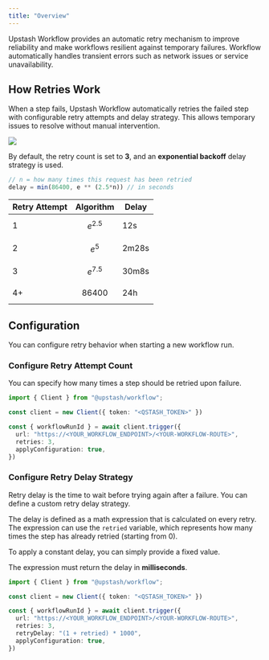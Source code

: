```yaml
---
title: "Overview"
---
```


Upstash Workflow provides an automatic retry mechanism to improve reliability and make workflows resilient against temporary failures.
Workflow automatically handles transient errors such as network issues or service unavailability.

## How Retries Work

When a step fails, Upstash Workflow automatically retries the failed step with configurable retry attempts and delay strategy.
This allows temporary issues to resolve without manual intervention.

<Frame caption="A failing step is automatically retried three times by default">
  <img src="/img/workflow/automatic_retry.png" />
</Frame>

By default, the retry count is set to **3**, and an **exponential backoff** delay strategy is used.

```javascript Default Backoff Algorithm
// n = how many times this request has been retried
delay = min(86400, e ** (2.5*n)) // in seconds
```

| Retry Attempt | Algorithm    | Delay  |
|---------------|--------------|--------|
| 1             | $$e^{2.5}$$  | 12s    |
| 2             | $$e^5$$      | 2m28s  |
| 3             | $$e^{7.5}$$  | 30m8s  |
| 4+            | $$86400$$    | 24h    |

## Configuration

You can configure retry behavior when starting a new workflow run.

### Configure Retry Attempt Count

You can specify how many times a step should be retried upon failure.

```typescript Configure Retry Attempt Count
import { Client } from "@upstash/workflow";

const client = new Client({ token: "<QSTASH_TOKEN>" })

const { workflowRunId } = await client.trigger({
  url: "https://<YOUR_WORKFLOW_ENDPOINT>/<YOUR-WORKFLOW-ROUTE>",
  retries: 3,
  applyConfiguration: true,
})
```

### Configure Retry Delay Strategy

Retry delay is the time to wait before trying again after a failure. You can define a custom retry delay strategy.

The delay is defined as a math expression that is calculated on every retry.
The expression can use the `retried` variable, which represents how many times the step has already retried (starting from 0).

To apply a constant delay, you can simply provide a fixed value.

The expression must return the delay in **milliseconds**.

```typescript Configure Retry Delay Strategy
import { Client } from "@upstash/workflow";

const client = new Client({ token: "<QSTASH_TOKEN>" })

const { workflowRunId } = await client.trigger({
  url: "https://<YOUR_WORKFLOW_ENDPOINT>/<YOUR-WORKFLOW-ROUTE>",
  retries: 3,
  retryDelay: "(1 + retried) * 1000",
  applyConfiguration: true,
})
```
